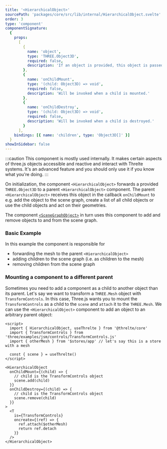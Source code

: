 ```yaml
---
title: '<HierarchicalObject>'
sourcePath: 'packages/core/src/lib/internal/HierarchicalObject.svelte'
order: 3
type: 'component'
componentSignature:
  {
    props:
      [
        {
          name: 'object',
          type: 'THREE.Object3D',
          required: false,
          description: 'If an object is provided, this object is passed to the upstream onChildMount and onChildDestroy methods.'
        },
        {
          name: 'onChildMount',
          type: '(child: Object3D) => void',
          required: false,
          description: 'Will be invoked when a child is mounted.'
        },
        {
          name: 'onChildDestroy',
          type: '(child: Object3D) => void',
          required: false,
          description: 'Will be invoked when a child is destroyed.'
        }
      ],
    bindings: [{ name: 'children', type: 'Object3D[]' }]
  }
showInSidebar: false
---
```


:::caution
This component is mostly used internally. It makes certain aspects of three.js objects accessible
and reactive and interact with Threlte systems. It's an advanced feature and you should only use
it if you know what you're doing.
:::

On initialization, the component `<HierarchicalObject>` forwards a provided `THREE.Object3D` to a parent `<HierarchicalObject>` component. The parent `<HierarchicalObject>` receives this object in the callback `onChildMount` to e.g. add the object to the scene graph, create a list of all child objects or use the child objects and act on their geometries.

The component [`<SceneGraphObject>`](/reference/core/scene-graph-object) in turn uses this component to add and remove objects to and from the scene graph.

### Basic Example

In this example the component is responsible for

- forwarding the mesh to the parent `<HierarchicalObject>`
- adding children to the scene graph (i.e. as children to the mesh)
- removing children from the scene graph

### Mounting a component to a different parent

Sometimes you need to add a component as a child to another object than its parent. Let's say we want to transform a `THREE.Mesh` object with `TransformControls`. In this case, Three.js wants you to mount the `TransformControls` as a child to the `scene` and `attach` it to the `THREE.Mesh`. We can use the `<HierarchicalObject>` component to add an object to an arbitrary parent object:

```svelte
<script>
  import { HierarchicalObject, useThrelte } from '@threlte/core'
  import { TransformControls } from 'three/examples/jsm/controls/TransformControls.js'
  import { otherMesh } from '$stores/app' // let's say this is a store with a mesh

  const { scene } = useThrelte()
</script>

<HierarchicalObject
  onChildMount={(child) => {
    // child is the TransformControls object
    scene.add(child)
  }}
  onChildDestroy={(child) => {
    // child is the TransformControls object
    scene.remove(child)
  }}
>
  <T
    is={TransformControls}
    oncreate={(ref) => {
      ref.attach($otherMesh)
      return ref.detach
    }}
  />
</HierarchicalObject>
```
